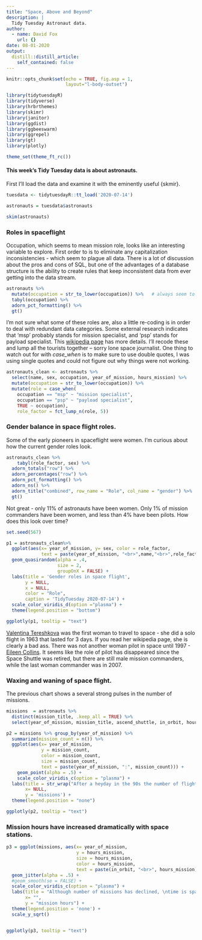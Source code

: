 ```yaml
---
title: "Space, Above and Beyond"
description: |
  Tidy Tuesday Astronaut data.
author:
  - name: David Fox
    url: {}
date: 08-01-2020
output:
  distill::distill_article:
    self_contained: false
---
```


```r
knitr::opts_chunk$set(echo = TRUE, fig.asp = 1,
                      layout="l-body-outset")

library(tidytuesdayR)
library(tidyverse)
library(hrbrthemes)
library(skimr)
library(janitor)
library(ggdist)
library(ggbeeswarm)
library(ggrepel)
library(gt)
library(plotly)

theme_set(theme_ft_rc())
```

#### This week's Tidy Tuesday data is about astronauts.

First I'll load the data and examine it with the eminently useful {skmir}.

```r
tuesdata <- tidytuesdayR::tt_load('2020-07-14')

astronauts = tuesdata$astronauts

skim(astronauts)

```

### Roles in spaceflight

Occupation, which seems to mean mission role, looks like an interesting variable to explore. First order to is to eliminate any capitalization inconsistencies - which seem to plague all data. There is a lot of discussion about the pros and cons of SQL, but one of the advantages of a database structure is the ability to create rules that keep inconsistent data from ever getting into the data stream.

```r
astronauts %>%
  mutate(occupation = str_to_lower(occupation)) %>%   # always seem to be capitalization issues
  tabyl(occupation) %>%
  adorn_pct_formatting() %>% 
  gt()
```

I'm not sure what some of these roles are, also a little re-coding is in order to deal with redundant data categories. Some external research indicates that 'msp' probably stands for mission specialist, and 'psp' stands for payload specialist. This [wikipedia page](https://en.wikipedia.org/wiki/Astronaut_ranks_and_positions#Ranks) has more details. I'll recode these and lump all the tourists together -- sorry lone space journalist. One thing to watch out for with *case_when* is to make sure to use double quotes, I was using single quotes and could not figure out why things were not working.

```r
astronauts_clean <- astronauts %>% 
  select(name, sex, occupation, year_of_mission, hours_mission) %>% 
  mutate(occupation = str_to_lower(occupation)) %>%
  mutate(role = case_when(
    occupation == "msp" ~ "mission specialist",
    occupation == "psp" ~ "payload specialist",
    TRUE ~ occupation),
    role_factor = fct_lump_n(role, 5))
```

### Gender balance in space flight roles.

Some of the early pioneers in spaceflight were women. I'm curious about how the current gender roles look.

```r
astronauts_clean %>%
    tabyl(role_factor, sex) %>%
  adorn_totals("row") %>% 
  adorn_percentages("row") %>% 
  adorn_pct_formatting() %>%
  adorn_ns() %>%
  adorn_title("combined", row_name = "Role", col_name = "gender") %>% 
  gt()
```

Not great - only 11% of astronauts have been women. Only 1% of mission commanders have been women, and less than 4% have been pilots. How does this look over time?

```r

set.seed(567)

p1 = astronauts_clean%>% 
  ggplot(aes(x= year_of_mission, y= sex, color = role_factor,
             text = paste(year_of_mission, "<br>",name,"<br>",role_factor))) +
  geom_quasirandom(alpha = .4,
                   size = 2,
                   groupOnX = FALSE) +
  labs(title = 'Gender roles in space flight',
       y = NULL, 
       x = NULL,
       color = "Role",
       caption = 'TidyTuesday 2020-07-14') +
  scale_color_viridis_d(option ="plasma") +
  theme(legend.position = "bottom")

ggplotly(p1, tooltip = "text")

```

[Valentina Tereshkova](https://en.wikipedia.org/wiki/Valentina_Tereshkova) was the first woman to travel to space - she did a solo flight in 1963 that lasted for 3 days. If you read her wikipedia page, she is clearly a bad ass. There was not another woman pilot in space until 1997 - [Eileen Collins](https://en.wikipedia.org/wiki/Eileen_Collins). It seems like the role of pilot has disappeared since the Space Shuttle was retired, but there are still male mission commanders, while the last woman commander was in 2007.

### Waxing and waning of space flight.

The previous chart shows a several strong pulses in the number of missions.

```r
missions  = astronauts %>% 
  distinct(mission_title, .keep_all = TRUE) %>% 
  select(year_of_mission, mission_title, ascend_shuttle, in_orbit, hours_mission)

p2 = missions %>% group_by(year_of_mission) %>% 
  summarize(mission_count = n()) %>% 
  ggplot(aes(x= year_of_mission,
             y = mission_count,
             color = mission_count,
             size = mission_count,
             text = paste(year_of_mission, ":", mission_count))) +
    geom_point(alpha = .5) + 
    scale_color_viridis_c(option = "plasma") +
  labs(title = str_wrap("After a heyday in the 90s the number of flights \nhas declined to the level of the 1960's."),
       x= NULL,
       y = 'missions') +
  theme(legend.position = "none")

ggplotly(p2, tooltip = "text")
```

### Mission hours have increased dramatically with space stations.

```r
p3 = ggplot(missions, aes(x= year_of_mission,
                          y = hours_mission,
                          size = hours_mission,
                          color = hours_mission,
                          text = paste(in_orbit, "<br>", hours_mission))) +
  geom_jitter(alpha = .5) +
  #geom_smooth(se = FALSE) +
  scale_color_viridis_c(option = "plasma") +
  labs(title = "Although number of missions has declined, \ntime is space has increased dramatically.",
       x= "",
       y = "mission hours") + 
  theme(legend.position = 'none') +
  scale_y_sqrt()


ggplotly(p3, tooltip = "text")
```
